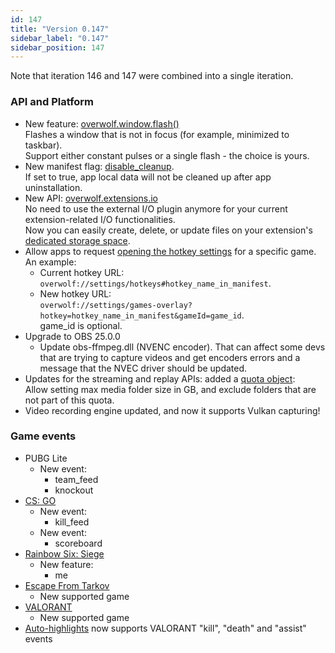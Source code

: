 ```yaml
---
id: 147
title: "Version 0.147"
sidebar_label: "0.147"
sidebar_position: 147
---
```


Note that iteration 146 and 147 were combined into a single iteration.  

### API and Platform

* New feature: [overwolf.window.flash()](/api/windows#flashwindowid-behaviorcallback)  
  Flashes a window that is not in focus (for example, minimized to taskbar).  
  Support either constant pulses or a single flash - the choice is yours. 
* New manifest flag: [disable_cleanup](/api/manifest#disable_cleanup).  
  If set to true, app local data will not be cleaned up after app uninstallation.
* New API: [overwolf.extensions.io](/api/extensions/io)  
  No need to use the external I/O plugin anymore for your current extension-related I/O functionalities.  
  Now you can easily create, delete, or update files on your extension's [dedicated storage space](/api/extensions/io#storagespace-enum).   
* Allow apps to request [opening the hotkey settings](/topics/best-practices/hotkeys-best-practices#reassign-hotkeys) for a specific game. An example:
  * Current hotkey URL:  
    `overwolf://settings/hotkeys#hotkey_name_in_manifest`.  
  * New hotkey URL:  
    `overwolf://settings/games-overlay?hotkey=hotkey_name_in_manifest&gameId=game_id`.  
    game_id is optional.
* Upgrade to OBS 25.0.0 
  * Update obs-ffmpeg.dll (NVENC encoder).
    That can affect some devs that are trying to capture videos and get encoders errors and a message that the NVEC driver should be updated.
* Updates for the streaming and replay APIs: added a [quota object](#streaming):  
  Allow setting max media folder size in GB, and exclude folders that are not part of this quota.
* Video recording engine updated, and now it supports Vulkan capturing!

### Game events

* PUBG Lite
  * New event:
    * team_feed
    * knockout
* [CS: GO](/api/games/events/counter-strike-global-offensive)
  * New event:
    * kill_feed
  * New event:
    * scoreboard
* [Rainbow Six: Siege](/api/games/events/rainbow-six-siege)
  * New feature:
    * me
* [Escape From Tarkov](/api/games/events/escape-from-tarkov)
  * New supported game
* [VALORANT](/api/games/events/valorant)
  * New supported game
* [Auto-highlights](/topics/best-practices/video-capture#auto-highlights-capture) now supports VALORANT "kill", "death" and "assist" events

